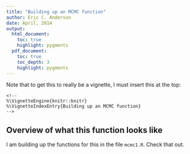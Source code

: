 ```yaml
---
title: "Building up an MCMC function"
author: Eric C. Anderson
date: April, 2014
output: 
  html_document:
    toc: true
    highlight: pygments
  pdf_document:
    toc: true
    toc_depth: 3
    highlight: pygments
---
```


Note that to get this to really be a vignette, I must insert this at the top:
```
<!--
%\VignetteEngine{knitr::knitr}
%\VignetteIndexEntry{Building up an MCMC function}
-->
```


## Overview of what this function looks like
I am building up the functions for this in the file `mcmc1.R`.  Check that out.
